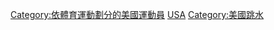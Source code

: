 {{Commons category|Divers from the United States}}

[[Category:依體育運動劃分的美國運動員|Category:依體育運動劃分的美國運動員]]
[[Category:各國跳水運動員|USA]]
[[Category:美國跳水|Category:美國跳水]]